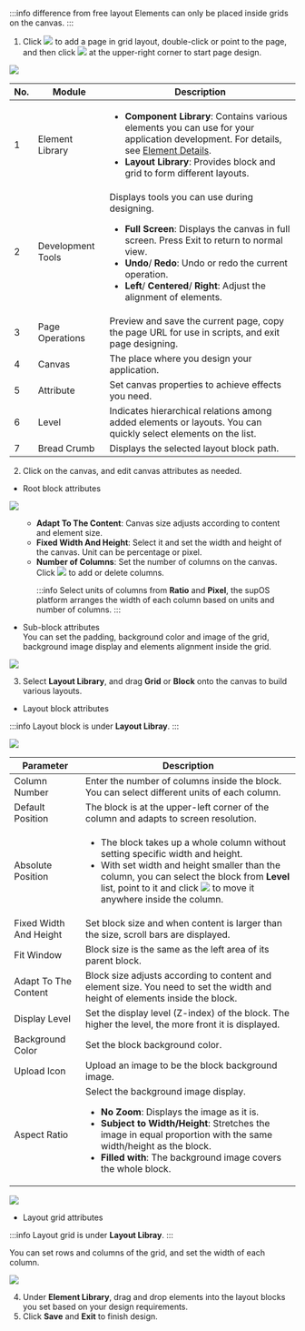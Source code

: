 :::info difference from free layout
Elements can only be placed inside grids on the canvas.
:::

1. Click <img src="https://wordpressfreezonex.oss-accelerate.aliyuncs.com/appDesign/Snap1.png"/> to add a page in grid layout, double-click or point to the page, and then click <img src="https://wordpressfreezonex.oss-accelerate.aliyuncs.com/appDesign/Snap9.png"/> at the upper-right corner to start page design.

<img src="https://wordpressfreezonex.oss-accelerate.aliyuncs.com/4.2/supos/37.png"/>

<table>
<thead>
<tr>
<th>
No.
</th>
<th>
Module
</th>
<th>
Description
</th>
</tr>
</thead>
<tbody>
<tr>
<td>
1
</td>
<td>
Element Library
</td>
<td>
<ul>
<li><strong>Component Library</strong>: Contains various elements you can use for your application development. For
details, see <a href="../Element Details">Element Details</a>.</li>
<li>
<strong>Layout Library</strong>: Provides block and grid to
form different layouts.
</li>
</ul>
</td>
</tr>
<tr>
<td>
2
</td>
<td>
Development Tools
</td>
<td>
Displays tools you can use during designing.
<ul>
<li>
<strong>Full Screen</strong>: Displays the
canvas in full screen. Press Exit to return to normal view.
</li>
<li>
<strong>Undo</strong>/
<strong>Redo</strong>: Undo or redo the current operation.
</li>
<li>
<strong>Left</strong>/
<strong>Centered</strong>/
<strong>Right</strong>: Adjust the alignment of elements.
</li>
</ul>
</td>
</tr>
<tr>
<td>
3
</td>
<td>
Page Operations
</td>
<td>
Preview and save the current page, copy the page URL for use in scripts, and exit page designing.
</td>
</tr>
<tr>
<td>
4
</td>
<td>
Canvas
</td>
<td>
The place where you design your application.
</td>
</tr>
<tr>
<td>
5
</td>
<td>
Attribute
</td>
<td>
Set canvas properties to achieve effects you need.
</td>
</tr>
<tr>
<td>
6
</td>
<td>
Level
</td>
<td>
Indicates hierarchical relations among added elements or
layouts. You can quickly select elements on the list.
</td>
</tr>
<tr>
<td>
7
</td>
<td>
Bread Crumb
</td>
<td>
Displays the selected layout block path.
</td>
</tr>
</tbody>
</table>

2. Click on the canvas, and edit canvas attributes as needed.
- Root block attributes

<img src="https://wordpressfreezonex.oss-accelerate.aliyuncs.com/4.2/supos/38.png"/>

<ul>
<ul>
<li>
<strong>Adapt To The Content</strong>: Canvas
size adjusts according to content and element size.
</li>
<li>
<strong>Fixed Width And Height</strong>: Select
it and set the width and height of the canvas. Unit can be
percentage or pixel.
</li>
<li>
<strong>Number of Columns</strong>: Set the
number of columns on the canvas. Click <img src="https://wordpressfreezonex.oss-accelerate.aliyuncs.com/appDesign/35.png"/> to add or delete columns.

:::info
Select units of columns from <strong>Ratio</strong> and <strong>Pixel</strong>, the supOS platform arranges the width of each column based on units and number of columns.
:::

</li>
</ul>
</ul>

- Sub-block attributes<br/>
You can set the padding, background color and image of the grid, background image display and elements alignment inside the grid.

<img src="https://wordpressfreezonex.oss-accelerate.aliyuncs.com/4.2/supos/39.png"/>

3. Select **Layout Library**, and drag **Grid** or **Block** onto the canvas to build various layouts.
- Layout block attributes

:::info
Layout block is under **Layout Libray**.
:::

<img src="https://wordpressfreezonex.oss-accelerate.aliyuncs.com/4.2/supos/40.png"/>

<table>
<thead>
<tr>
<th>
Parameter
</th>
<th>
Description
</th>
</tr>
</thead>
<tbody>
<tr>
<td>
Column Number
</td>
<td>
Enter the number of columns inside the block. You can select
different units of each column.
</td>
</tr>
<tr>
<td>
Default Position
</td>
<td>
The block is at the upper-left corner of the column and adapts
to screen resolution.
</td>
</tr>
<tr>
<td>
Absolute Position
</td>
<td>
<ul>
<li>
The block takes up a whole column without setting specific
width and height.
</li>
<li>
With set width and height smaller than the column, you can
select the block from <strong>Level</strong> list, point to it
and click <img src="https://wordpressfreezonex.oss-accelerate.aliyuncs.com/appDesign/39.png"/> to move it anywhere inside the column.
</li>
</ul>
</td>
</tr>
<tr>
<td>
Fixed Width And Height
</td>
<td>
Set block size and when content is larger than the size,
scroll bars are displayed.
</td>
</tr>
<tr>
<td>
Fit Window
</td>
<td>
Block size is the same as the left area of its parent block.
</td>
</tr>
<tr>
<td>
Adapt To The Content
</td>
<td>
Block size adjusts according to content and element size. You
need to set the width and height of elements inside the block.
</td>
</tr>
<tr>
<td>
Display Level
</td>
<td>
Set the display level (Z-index) of the block. The higher the level, the
more front it is displayed.
</td>
</tr>
<tr>
<td>
Background Color
</td>
<td>
Set the block background color.
</td>
</tr>
<tr>
<td>
Upload Icon
</td>
<td>
Upload an image to be the block background image.
</td>
</tr>
<tr>
<td>
Aspect Ratio
</td>
<td>
Select the background image display.
<ul>
<li>
<strong>No Zoom</strong>: Displays the
image as it is.
</li>
<li>
<strong>Subject to Width/Height</strong>:
Stretches the image in equal proportion with the same
width/height as the block.
</li>
<li>
<strong>Filled with</strong>: The
background image covers the whole block.
</li>
</ul>
</td>
</tr>
</tbody>
</table>

<img src="https://wordpressfreezonex.oss-accelerate.aliyuncs.com/4.2/supos/42.png"/>

- Layout grid attributes<br/>

:::info
Layout grid is under **Layout Libray**.
:::

You can set rows and columns of the grid, and set the width of each column.

<img src="https://wordpressfreezonex.oss-accelerate.aliyuncs.com/4.2/supos/41.png"/>

4. Under **Element Library**, drag and drop elements into the layout blocks you set based on your design requirements.
5. Click **Save** and **Exit** to finish design.